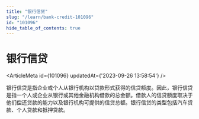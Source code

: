 ```yaml
---
title: "银行信贷"
slug: "/learn/bank-credit-101096"
id: "101096"
hide_table_of_contents: true
---
```



# 银行信贷

<ArticleMeta id={101096} updatedAt={'2023-09-26 13:58:54'} />
<div className='border-solid border-b border-t-0 my-4 border-[var(--ifm-color-gray-300)]' />

银行信贷是指企业或个人从银行机构以贷款形式获得的信贷额度。因此，银行信贷是指一个人或企业从银行或其他金融机构借款的总金额。借款人的信贷额度取决于他们偿还贷款的能力以及银行机构可提供的信贷总额。银行信贷的类型包括汽车贷款、个人贷款和抵押贷款。
